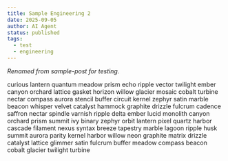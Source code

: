 ```yaml
---
title: Sample Engineering 2
date: 2025-09-05
author: AI Agent
status: published
tags:
  - test
  - engineering
---
```


*Renamed from sample-post for testing.*

curious lantern quantum meadow prism echo ripple vector twilight ember canyon orchard lattice gasket horizon willow glacier mosaic cobalt turbine nectar compass aurora stencil buffer circuit kernel zephyr satin marble beacon whisper velvet catalyst hammock graphite drizzle fulcrum cadence saffron nectar spindle varnish ripple delta ember lucid monolith canyon orchard prism summit ivy binary zephyr orbit lantern pixel quartz harbor cascade filament nexus syntax breeze tapestry marble lagoon ripple husk summit aurora parity kernel harbor willow neon graphite matrix drizzle catalyst lattice glimmer satin fulcrum buffer meadow compass beacon cobalt glacier twilight turbine

